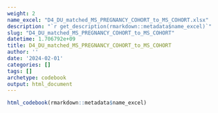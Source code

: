 ```yaml
---
weight: 2
name_excel: "D4_DU_matched_MS_PREGNANCY_COHORT_to_MS_COHORT.xlsx"
description: "`r get_description(rmarkdown::metadata$name_excel)`"
slug: "D4_DU_matched_MS_PREGNANCY_COHORT_to_MS_COHORT"
datetime: 1.706792e+09
title: D4_DU_matched_MS_PREGNANCY_COHORT_to_MS_COHORT
author: ''
date: '2024-02-01'
categories: []
tags: []
archetype: codebook
output: html_document
---
```


```r
html_codebook(rmarkdown::metadata$name_excel)
```
